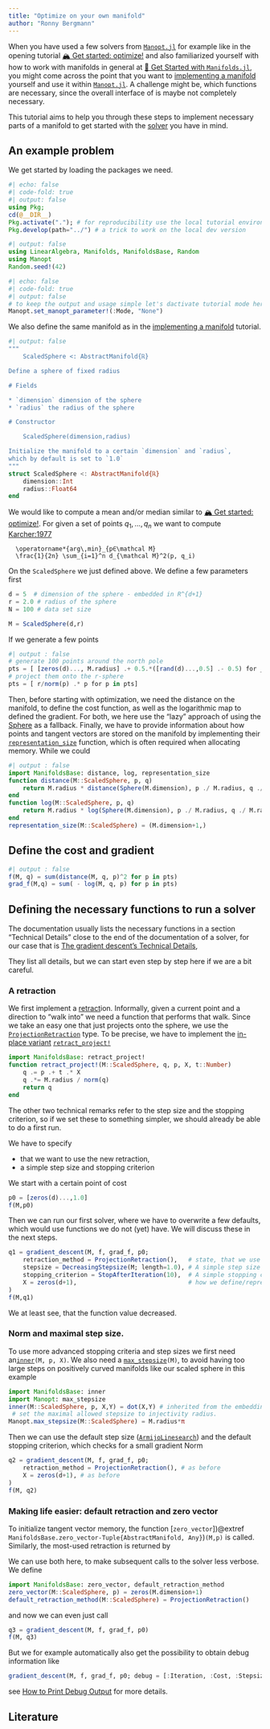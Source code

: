 ```yaml
---
title: "Optimize on your own manifold"
author: "Ronny Bergmann"
---
```


````{=commonmark}
```@meta
CurrentModule = Manopt
```
````

When you have used a few solvers from [`Manopt.jl`](https://manoptjl.org/) for example like in the opening
tutorial [🏔️ Get started: optimize!](https://manoptjl.org/stable/tutorials/Optimize!.html)
and also familiarized yourself with how to work with manifolds in general at
[🚀 Get Started with `Manifolds.jl`](https://juliamanifolds.github.io/Manifolds.jl/stable/tutorials/getstarted.html),
you might come across the point that you want to
[implementing a manifold](https://juliamanifolds.github.io/ManifoldsBase.jl/stable/tutorials/implement-a-manifold/)
yourself and use it within [`Manopt.jl`](https://manoptjl.org/).
A challenge might be, which functions are necessary, since the overall interface of ``[ManifoldsBase.jl](@extref ManifoldsBase :doc:`index`)``{=commonmark}
is maybe not completely necessary.

This tutorial aims to help you through these steps to implement necessary parts of a manifold
to get started with the [solver](../solvers/index.md) you have in mind.

## An example problem

We get started by loading the packages we need.

```julia
#| echo: false
#| code-fold: true
#| output: false
using Pkg;
cd(@__DIR__)
Pkg.activate("."); # for reproducibility use the local tutorial environment.
Pkg.develop(path="../") # a trick to work on the local dev version
```

```julia
#| output: false
using LinearAlgebra, Manifolds, ManifoldsBase, Random
using Manopt
Random.seed!(42)
```

```julia
#| echo: false
#| code-fold: true
#| output: false
# to keep the output and usage simple let's dactivate tutorial mode here
Manopt.set_manopt_parameter!(:Mode, "None")
```

We also define the same manifold as in
the [implementing a manifold](https://juliamanifolds.github.io/ManifoldsBase.jl/stable/tutorials/implement-a-manifold/)
tutorial.

```julia
#| output: false
"""
    ScaledSphere <: AbstractManifold{ℝ}

Define a sphere of fixed radius

# Fields

* `dimension` dimension of the sphere
* `radius` the radius of the sphere

# Constructor

    ScaledSphere(dimension,radius)

Initialize the manifold to a certain `dimension` and `radius`,
which by default is set to `1.0`
"""
struct ScaledSphere <: AbstractManifold{ℝ}
    dimension::Int
    radius::Float64
end
```

We would like to compute a mean and/or median similar to [🏔️ Get started: optimize!](https://manoptjl.org/stable/tutorials/Optimize!.html).
For given a set of points $q_1,\ldots,q_n$ we want to compute [Karcher:1977](@cite)

```math
  \operatorname*{arg\,min}_{p∈\mathcal M}
  \frac{1}{2n} \sum_{i=1}^n d_{\mathcal M}^2(p, q_i)
```

On the `ScaledSphere` we just defined above.
We define a few parameters first

```julia
d = 5  # dimension of the sphere - embedded in R^{d+1}
r = 2.0 # radius of the sphere
N = 100 # data set size

M = ScaledSphere(d,r)
```


 If we generate a few points

```julia
#| output : false
# generate 100 points around the north pole
pts = [ [zeros(d)..., M.radius] .+ 0.5.*([rand(d)...,0.5] .- 0.5) for _=1:N]
# project them onto the r-sphere
pts = [ r/norm(p) .* p for p in pts]
```

Then, before starting with optimization, we need the distance on the manifold,
to define the cost function, as well as the logarithmic map to defined the gradient.
For both, we here use the “lazy” approach of using the [Sphere](https://juliamanifolds.github.io/Manifolds.jl/stable/manifolds/sphere.html) as a fallback.
Finally, we have to provide information about how points and tangent vectors are stored on the
manifold by implementing their [`representation_size`](https://juliamanifolds.github.io/Manifolds.jl/v0.1/interface.html#ManifoldsBase.representation_size-Tuple{Manifold}) function, which is often required when allocating memory.
While we could

```julia
#| output : false
import ManifoldsBase: distance, log, representation_size
function distance(M::ScaledSphere, p, q)
    return M.radius * distance(Sphere(M.dimension), p ./ M.radius, q ./ M.radius)
end
function log(M::ScaledSphere, p, q)
    return M.radius * log(Sphere(M.dimension), p ./ M.radius, q ./ M.radius)
end
representation_size(M::ScaledSphere) = (M.dimension+1,)
```

## Define the cost and gradient

```julia
#| output : false
f(M, q) = sum(distance(M, q, p)^2 for p in pts)
grad_f(M,q) = sum( - log(M, q, p) for p in pts)
```

## Defining the necessary functions to run a solver

The documentation usually lists the necessary functions in a
section “Technical Details” close to the end of the documentation of a solver,
for our case that is [The gradient descent's Technical Details](https://manoptjl.org/stable/solvers/gradient_descent.html#Technical-Details),

They list all details, but we can start even step by step here if we are a bit careful.

### A retraction

We first implement a [retract](https://juliamanifolds.github.io/ManifoldsBase.jl/stable/retractions/)ion. Informally, given a current point and a direction to “walk into” we need a function that performs that walk.
Since we take an easy one that just projects onto
the sphere, we use the [`ProjectionRetraction`](https://juliamanifolds.github.io/ManifoldsBase.jl/stable/retractions/#ManifoldsBase.ProjectionRetraction) type.
To be precise, we have to implement the [in-place variant](https://juliamanifolds.github.io/ManifoldsBase.jl/stable/design/#inplace-and-noninplace) [`retract_project!`](https://juliamanifolds.github.io/ManifoldsBase.jl/stable/retractions/#ManifoldsBase.retract_project!-Tuple{AbstractManifold,%20Vararg{Any,%204}})

```julia
import ManifoldsBase: retract_project!
function retract_project!(M::ScaledSphere, q, p, X, t::Number)
    q .= p .+ t .* X
    q .*= M.radius / norm(q)
    return q
end
```

The other two technical remarks refer to the step size and the stopping criterion,
so if we set these to something simpler, we should already be able to do a first run.

We have to specify

* that we want to use the new retraction,
* a simple step size and stopping criterion

We start with a certain point of cost
```julia
p0 = [zeros(d)...,1.0]
f(M,p0)
```

Then we can run our first solver, where we have to overwrite a few
defaults, which would use functions we do not (yet) have.
We will discuss these in the next steps.

```julia
q1 = gradient_descent(M, f, grad_f, p0;
    retraction_method = ProjectionRetraction(),   # state, that we use the retraction from above
    stepsize = DecreasingStepsize(M; length=1.0), # A simple step size
    stopping_criterion = StopAfterIteration(10),  # A simple stopping crtierion
    X = zeros(d+1),                               # how we define/represent tangent vectors
)
f(M,q1)
```

We at least see, that the function value decreased.

### Norm and maximal step size.

To use more advanced stopping criteria and step sizes we first need an[`inner`](https://juliamanifolds.github.io/ManifoldsBase.jl/stable/functions/#ManifoldsBase.inner-Tuple%7BAbstractManifold,%20Any,%20Any,%20Any%7D)`(M, p, X)`.
We also need a [`max_stepsize`](@ref)`(M)`, to avoid having too large steps
on positively curved manifolds like our scaled sphere in this example

```julia
import ManifoldsBase: inner
import Manopt: max_stepsize
inner(M::ScaledSphere, p, X,Y) = dot(X,Y) # inherited from the embedding
 # set the maximal allowed stepsize to injectivity radius.
Manopt.max_stepsize(M::ScaledSphere) = M.radius*π
```

Then we can use the default step size ([`ArmijoLinesearch`](@ref)) and
the default stopping criterion, which checks for a small gradient Norm

```julia
q2 = gradient_descent(M, f, grad_f, p0;
    retraction_method = ProjectionRetraction(), # as before
    X = zeros(d+1), # as before
)
f(M, q2)
```

### Making life easier: default retraction and zero vector

To initialize tangent vector memory, the function [`zero_vector`])@extref `ManifoldsBase.zero_vector-Tuple{AbstractManifold, Any}`)`(M,p)` is called. Similarly,
the most-used retraction is returned by ``[`default_retraction_method`](@extref `ManifoldsBase.default_retraction_method-Tuple{AbstractManifold}`)``{=commonmark}

We can use both here, to make subsequent calls to the solver less verbose.
We define

```julia
import ManifoldsBase: zero_vector, default_retraction_method
zero_vector(M::ScaledSphere, p) = zeros(M.dimension+1)
default_retraction_method(M::ScaledSphere) = ProjectionRetraction()
```

and now we can even just call

```julia
q3 = gradient_descent(M, f, grad_f, p0)
f(M, q3)
```

But we for example automatically also get the possibility to obtain debug information like

```julia
gradient_descent(M, f, grad_f, p0; debug = [:Iteration, :Cost, :Stepsize, 25, :GradientNorm, :Stop, "\n"]);
```

see [How to Print Debug Output](https://manoptjl.org/stable/tutorials/HowToDebug.html)
for more details.

## Literature

````{=commonmark}
```@bibliography
Pages = ["ImplementOwnManifold.md"]
Canonical=false
```
````